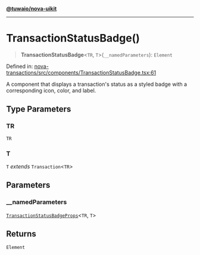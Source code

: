 [**@tuwaio/nova-uikit**](../../../README.md)

***

# TransactionStatusBadge()

> **TransactionStatusBadge**\<`TR`, `T`\>(`__namedParameters`): `Element`

Defined in: [nova-transactions/src/components/TransactionStatusBadge.tsx:61](https://github.com/TuwaIO/nova-uikit/blob/89862cb64736abf401f7f95582d5ca748938f79a/packages/nova-transactions/src/components/TransactionStatusBadge.tsx#L61)

A component that displays a transaction's status as a styled badge
with a corresponding icon, color, and label.

## Type Parameters

### TR

`TR`

### T

`T` *extends* `Transaction`\<`TR`\>

## Parameters

### \_\_namedParameters

[`TransactionStatusBadgeProps`](../type-aliases/TransactionStatusBadgeProps.md)\<`TR`, `T`\>

## Returns

`Element`
